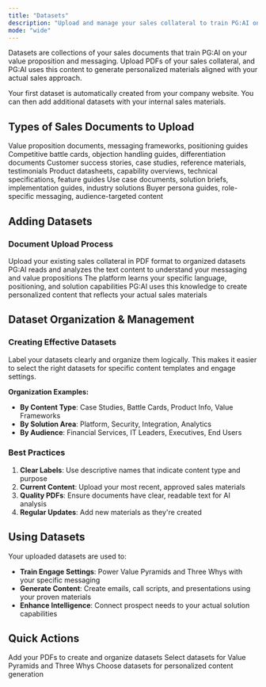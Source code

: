 ```yaml
---
title: "Datasets"
description: "Upload and manage your sales collateral to train PG:AI on your value proposition and solution capabilities"
mode: "wide"
---
```


Datasets are collections of your sales documents that train PG:AI on your value proposition and messaging. Upload PDFs of your sales collateral, and PG:AI uses this content to generate personalized materials aligned with your actual sales approach.

<Info>
  Your first dataset is automatically created from your company website. You can then add additional datasets with your internal sales materials.
</Info>

## Types of Sales Documents to Upload

<CardGroup cols={2}>
  <Card title="Value Frameworks & Positioning" icon="bullseye">
    Value proposition documents, messaging frameworks, positioning guides
  </Card>
  <Card title="Battle Cards & Competitive Intel" icon="chess">
    Competitive battle cards, objection handling guides, differentiation documents
  </Card>
  <Card title="Case Studies & Proof Points" icon="trophy">
    Customer success stories, case studies, reference materials, testimonials
  </Card>
  <Card title="Product Information" icon="box">
    Product datasheets, capability overviews, technical specifications, feature guides
  </Card>
  <Card title="Use Cases & Solutions" icon="puzzle">
    Use case documents, solution briefs, implementation guides, industry solutions
  </Card>
  <Card title="Persona & Audience Guides" icon="users">
    Buyer persona guides, role-specific messaging, audience-targeted content
  </Card>
</CardGroup>

## Adding Datasets

### **Document Upload Process**

<Steps>
  <Step title="Upload PDF Documents">
    Upload your existing sales collateral in PDF format to organized datasets
  </Step>
  <Step title="AI Content Analysis">
    PG:AI reads and analyzes the text content to understand your messaging and value propositions
  </Step>
  <Step title="Knowledge Integration">
    The platform learns your specific language, positioning, and solution capabilities
  </Step>
  <Step title="Content Generation">
    PG:AI uses this knowledge to create personalized content that reflects your actual sales materials
  </Step>
</Steps>

## Dataset Organization & Management

### **Creating Effective Datasets**

<Warning>
  Label your datasets clearly and organize them logically. This makes it easier to select the right datasets for specific content templates and engage settings.
</Warning>

**Organization Examples:**

- **By Content Type**: Case Studies, Battle Cards, Product Info, Value Frameworks
- **By Solution Area**: Platform, Security, Integration, Analytics
- **By Audience**: Financial Services, IT Leaders, Executives, End Users

### **Best Practices**

1. **Clear Labels**: Use descriptive names that indicate content type and purpose
2. **Current Content**: Upload your most recent, approved sales materials
3. **Quality PDFs**: Ensure documents have clear, readable text for AI analysis
4. **Regular Updates**: Add new materials as they're created

## Using Datasets

Your uploaded datasets are used to:

- **Train Engage Settings**: Power Value Pyramids and Three Whys with your specific messaging
- **Generate Content**: Create emails, call scripts, and presentations using your proven materials
- **Enhance Intelligence**: Connect prospect needs to your actual solution capabilities

## Quick Actions

<CardGroup cols={3}>
  <Card title="Upload Sales Collateral" icon="upload" href="/settings/organization/datasets">
    Add your PDFs to create and organize datasets
  </Card>
  <Card title="Configure Engage Settings" icon="gear" href="/settings/engage">
    Select datasets for Value Pyramids and Three Whys
  </Card>
  <Card title="Set Up Content Templates" icon="pencil" href="/settings/content-templates">
    Choose datasets for personalized content generation
  </Card>
</CardGroup>